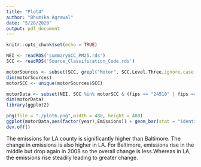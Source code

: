 ---
title: "Plot4"
author: "Bhumika Agrawal"
date: "5/28/2020"
output: pdf_document
---

```{r setup, include=FALSE}
knitr::opts_chunk$set(echo = TRUE)
```

```{r}
NEI <- readRDS('summarySCC_PM25.rds')
SCC <- readRDS('Source_Classification_Code.rds')
```

```{r}
motorSources <- subset(SCC, grepl("Motor", SCC.Level.Three,ignore.case = TRUE))
dim(motorSources)
motorSCC <- unique(motorSources$SCC)
```


```{r}
motorData <- subset(NEI, SCC %in% motorSCC & (fips == "24510" | fips == "06037"))
dim(motorData)
library(ggplot2)
```

```{r}
png(file = "./plot6.png",width = 480, height = 480)
ggplot(motorData,aes(factor(year),Emissions)) + geom_bar(stat = "identity") + labs(x = "Year", y = "Emissions(in tons)", title = "Motor Vehicle Related Emissions") + facet_grid(.~fips)
dev.off()
```

The emissions for LA county is significantly higher than Baltimore. The change in emissions is also higher in LA. For Baltimore, emissions rise in the middle but drop again in 2008 so the overall change is less.Whereas in LA, the emissions rise steadily leading to greater change.

